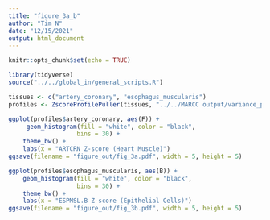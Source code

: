 ```yaml
---
title: "figure_3a_b"
author: "Tim N"
date: "12/15/2021"
output: html_document
---
```


```r
knitr::opts_chunk$set(echo = TRUE)
```

```r
library(tidyverse)
source("../../global_in/general_scripts.R")
```

```r
tissues <- c("artery_coronary", "esophagus_muscularis")
profiles <- ZscoreProfilePuller(tissues, "../../MARCC output/variance_profiles_kendall/")
```


```r
ggplot(profiles$artery_coronary, aes(F)) +
     geom_histogram(fill = "white", color = "black",
                   bins = 30) +
    theme_bw() +
    labs(x = "ARTCRN Z-score (Heart Muscle)")
ggsave(filename = "figure_out/fig_3a.pdf", width = 5, height = 5)
```

```r
ggplot(profiles$esophagus_muscularis, aes(B)) +
    geom_histogram(fill = "white", color = "black",
                   bins = 30) +
    theme_bw() +
    labs(x = "ESPMSL.B Z-score (Epithelial Cells)")
ggsave(filename = "figure_out/fig_3b.pdf", width = 5, height = 5)
```

